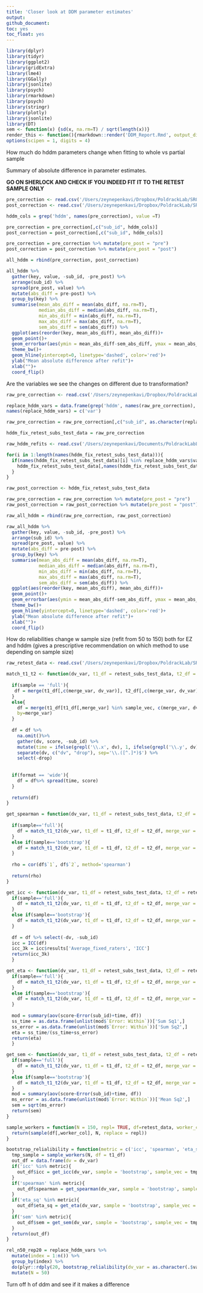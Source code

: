 ```yaml
---
title: 'Closer look at DDM parameter estimates'
output:
github_document:
toc: yes
toc_float: yes
---
```


```r
library(dplyr)
library(tidyr)
library(ggplot2)
library(gridExtra)
library(lme4)
library(GGally)
library(jsonlite)
library(psych)
library(rmarkdown)
library(psych)
library(stringr)
library(plotly)
library(jsonlite)
library(DT)
sem <- function(x) {sd(x, na.rm=T) / sqrt(length(x))}
render_this <- function(){rmarkdown::render('DDM_Report.Rmd', output_dir = '/Users/zeynepenkavi/Dropbox/PoldrackLab/SRO_Retest_Report', html_notebook(toc = T, toc_float = T, code_folding = 'hide'))}
options(scipen = 1, digits = 4)
```

How much do hddm parameters change when fitting to whole vs partial sample

Summary of absolute difference in parameter estimates.

**GO ON SHERLOCK AND CHECK IF YOU INDEED FIT IT TO THE RETEST SAMPLE ONLY**

```r
pre_correction <- read.csv('/Users/zeynepenkavi/Dropbox/PoldrackLab/SRO_Retest_Analyses/retest_subs_test_data_preddm_correction.csv')
post_correction <- read.csv('/Users/zeynepenkavi/Dropbox/PoldrackLab/SRO_Retest_Analyses/retest_subs_test_data.csv')

hddm_cols = grep('hddm', names(pre_correction), value =T)

pre_correction = pre_correction[,c("sub_id", hddm_cols)]
post_correction = post_correction[,c("sub_id", hddm_cols)]

pre_correction = pre_correction %>% mutate(pre_post = "pre")
post_correction = post_correction %>% mutate(pre_post = "post")

all_hddm = rbind(pre_correction, post_correction)

all_hddm %>%
  gather(key, value, -sub_id, -pre_post) %>%
  arrange(sub_id) %>%
  spread(pre_post, value) %>%
  mutate(abs_diff = pre-post) %>%
  group_by(key) %>%
  summarise(mean_abs_diff = mean(abs_diff, na.rm=T),
            median_abs_diff = median(abs_diff, na.rm=T),
            min_abs_diff = min(abs_diff, na.rm=T),
            max_abs_diff = max(abs_diff, na.rm=T),
            sem_abs_diff = sem(abs_diff)) %>%
  ggplot(aes(reorder(key, mean_abs_diff), mean_abs_diff))+
  geom_point()+
  geom_errorbar(aes(ymin = mean_abs_diff-sem_abs_diff, ymax = mean_abs_diff+sem_abs_diff), position=position_dodge(0.9), width = 0.25)+
  theme_bw()+
  geom_hline(yintercept=0, linetype='dashed', color='red')+
  ylab("Mean absolute difference after refit")+
  xlab("")+
  coord_flip()
```

Are the variables we see the changes on different due to transformation?

```r
raw_pre_correction <- read.csv('/Users/zeynepenkavi/Dropbox/PoldrackLab/SRO_Retest_Analyses/raw_retest_subs_test_data_preddm_correction.csv')

replace_hddm_vars = data.frame(grep('hddm', names(raw_pre_correction), value=T, perl=T))
names(replace_hddm_vars) = c('var')

raw_pre_correction = raw_pre_correction[,c("sub_id", as.character(replace_hddm_vars$var))]

hddm_fix_retest_subs_test_data = raw_pre_correction

raw_hddm_refits <- read.csv('/Users/zeynepenkavi/Documents/PoldrackLabLocal/Self_Regulation_Ontology/Data/Retest_03-21-2017/hddm_refits_exhaustive.csv')

for(i in 1:length(names(hddm_fix_retest_subs_test_data))){
  if(names(hddm_fix_retest_subs_test_data)[i] %in% replace_hddm_vars$var){
    hddm_fix_retest_subs_test_data[,names(hddm_fix_retest_subs_test_data)[i]] <- raw_hddm_refits[,names(hddm_fix_retest_subs_test_data)[i]]
  }
}

raw_post_correction <- hddm_fix_retest_subs_test_data

raw_pre_correction = raw_pre_correction %>% mutate(pre_post = "pre")
raw_post_correction = raw_post_correction %>% mutate(pre_post = "post")

raw_all_hddm = rbind(raw_pre_correction, raw_post_correction)

raw_all_hddm %>%
  gather(key, value, -sub_id, -pre_post) %>%
  arrange(sub_id) %>%
  spread(pre_post, value) %>%
  mutate(abs_diff = pre-post) %>%
  group_by(key) %>%
  summarise(mean_abs_diff = mean(abs_diff, na.rm=T),
            median_abs_diff = median(abs_diff, na.rm=T),
            min_abs_diff = min(abs_diff, na.rm=T),
            max_abs_diff = max(abs_diff, na.rm=T),
            sem_abs_diff = sem(abs_diff)) %>%
  ggplot(aes(reorder(key, mean_abs_diff), mean_abs_diff))+
  geom_point()+
  geom_errorbar(aes(ymin = mean_abs_diff-sem_abs_diff, ymax = mean_abs_diff+sem_abs_diff), position=position_dodge(0.9), width = 0.25)+
  theme_bw()+
  geom_hline(yintercept=0, linetype='dashed', color='red')+
  ylab("Mean absolute difference after refit")+
  xlab("")+
  coord_flip()
```

How do reliabilities change w sample size (refit from 50 to 150) both for EZ and hddm (gives a prescriptive recommendation on which method to use depending on sample size)

```r
raw_retest_data <- read.csv('/Users/zeynepenkavi/Dropbox/PoldrackLab/SRO_Retest_Analyses/raw_retest_data.csv')
```


```r
match_t1_t2 <- function(dv_var, t1_df = retest_subs_test_data, t2_df = retest_data, merge_var = 'sub_id', format = "long", sample = 'full', sample_vec){
  
  if(sample == 'full'){
   df = merge(t1_df[,c(merge_var, dv_var)], t2_df[,c(merge_var, dv_var)], by = merge_var) 
  }
  else{
    df = merge(t1_df[t1_df[,merge_var] %in% sample_vec, c(merge_var, dv_var)], t2_df[t2_df[,merge_var] %in% sample_vec, c(merge_var, dv_var)],
    by=merge_var)
  }
  
  df = df %>% 
    na.omit()%>%
    gather(dv, score, -sub_id) %>%
    mutate(time = ifelse(grepl('\\.x', dv), 1, ifelse(grepl('\\.y', dv), 2, NA))) %>%
    separate(dv, c("dv", "drop"), sep='\\.([^.]*)$') %>%
    select(-drop)
  
  
  if(format == 'wide'){
    df = df%>% spread(time, score) 
  }
  
  return(df)
}

get_spearman = function(dv_var, t1_df = retest_subs_test_data, t2_df = retest_data, merge_var = 'sub_id', sample='full', sample_vec){
  
  if(sample=='full'){
    df = match_t1_t2(dv_var, t1_df = t1_df, t2_df = t2_df, merge_var = merge_var, format='wide')
  }
  else if(sample=='bootstrap'){
    df = match_t1_t2(dv_var, t1_df = t1_df, t2_df = t2_df, merge_var = merge_var, format='wide', sample='bootstrap', sample_vec = sample_vec)
  }
  
  rho = cor(df$`1`, df$`2`, method='spearman')
  
  return(rho)
}

get_icc <- function(dv_var, t1_df = retest_subs_test_data, t2_df = retest_data, merge_var = 'sub_id', sample='full', sample_vec){
  if(sample=='full'){
    df = match_t1_t2(dv_var, t1_df = t1_df, t2_df = t2_df, merge_var = merge_var, format='wide')
  }
  else if(sample=='bootstrap'){
    df = match_t1_t2(dv_var, t1_df = t1_df, t2_df = t2_df, merge_var = merge_var, format='wide', sample='bootstrap', sample_vec = sample_vec)
  }
  
  df = df %>% select(-dv, -sub_id)
  icc = ICC(df)
  icc_3k = icc$results['Average_fixed_raters', 'ICC']
  return(icc_3k)
  }

get_eta <- function(dv_var, t1_df = retest_subs_test_data, t2_df = retest_data, merge_var = 'sub_id', sample='full', sample_vec){
  if(sample=='full'){
    df = match_t1_t2(dv_var, t1_df = t1_df, t2_df = t2_df, merge_var = merge_var)
  }
  else if(sample=='bootstrap'){
    df = match_t1_t2(dv_var, t1_df = t1_df, t2_df = t2_df, merge_var = merge_var, sample='bootstrap', sample_vec = sample_vec)
  }
  
  mod = summary(aov(score~Error(sub_id)+time, df))
  ss_time = as.data.frame(unlist(mod$`Error: Within`))['Sum Sq1',]
  ss_error = as.data.frame(unlist(mod$`Error: Within`))['Sum Sq2',]
  eta = ss_time/(ss_time+ss_error)
  return(eta)
  }

get_sem <- function(dv_var, t1_df = retest_subs_test_data, t2_df = retest_data, merge_var = 'sub_id', sample='full', sample_vec){
  if(sample=='full'){
    df = match_t1_t2(dv_var, t1_df = t1_df, t2_df = t2_df, merge_var = merge_var)
  }
  else if(sample=='bootstrap'){
    df = match_t1_t2(dv_var, t1_df = t1_df, t2_df = t2_df, merge_var = merge_var, sample='bootstrap', sample_vec = sample_vec)
  }
  mod = summary(aov(score~Error(sub_id)+time, df))
  ms_error = as.data.frame(unlist(mod$`Error: Within`))['Mean Sq2',]
  sem = sqrt(ms_error)
  return(sem)
}

sample_workers = function(N = 150, repl= TRUE, df=retest_data, worker_col = "sub_id"){
  return(sample(df[,worker_col], N, replace = repl))
}

bootstrap_relialibility = function(metric = c('icc', 'spearman', 'eta_sq', 'sem'), dv_var, N=150, t1_df, t2_df){
  tmp_sample = sample_workers(N, df = t1_df)
  out_df = data.frame(dv = dv_var)
  if('icc' %in% metric){
    out_df$icc = get_icc(dv_var, sample = 'bootstrap', sample_vec = tmp_sample, t1_df = t1_df, t2_df = t2_df)
  }
  if('spearman' %in% metric){
    out_df$spearman = get_spearman(dv_var, sample = 'bootstrap', sample_vec = tmp_sample, t1_df = t1_df, t2_df = t2_df)
  }
  if('eta_sq' %in% metric){
    out_df$eta_sq = get_eta(dv_var, sample = 'bootstrap', sample_vec = tmp_sample, t1_df = t1_df, t2_df = t2_df)
  }
  if('sem' %in% metric){
    out_df$sem = get_sem(dv_var, sample = 'bootstrap', sample_vec = tmp_sample, t1_df = t1_df, t2_df = t2_df)
  }
  return(out_df)
}

rel_n50_rep20 = replace_hddm_vars %>%
  mutate(index = 1:n()) %>%
  group_by(index) %>%
  do(plyr::rdply(20, bootstrap_relialibility(dv_var = as.character(.$var), t1_df = raw_pre_correction, t2_df = raw_retest_data, N=50))) %>%
  mutate(N = 50)

```

Turn off h of ddm and see if it makes a difference